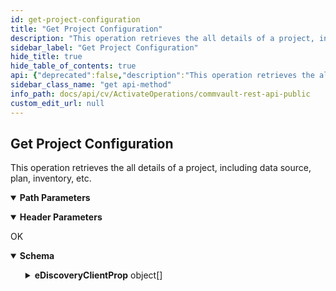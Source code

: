 ```yaml
---
id: get-project-configuration
title: "Get Project Configuration"
description: "This operation retrieves the all details of a project, including data source, plan, inventory, etc."
sidebar_label: "Get Project Configuration"
hide_title: true
hide_table_of_contents: true
api: {"deprecated":false,"description":"This operation retrieves the all details of a project, including data source, plan, inventory, etc. ","operationId":"Get Project Configuration","parameters":[{"description":"","in":"header","name":"Authtoken","required":true,"schema":{"example":"{{TOKEN}}","type":"string"}},{"description":"","in":"path","name":"projectId","required":true,"schema":{"type":"string"}}],"tags":["Apps"],"responses":{"200":{"description":"OK","content":{"application/json":{"schema":{"type":"object","properties":{"eDiscoveryClientProp":{"type":"array","items":{"type":"object","properties":{"eDiscoveryClient":{"type":"object","properties":{"clientId":{"type":"integer"},"clientName":{"type":"string"},"_type_":{"type":"integer"}}},"eDiscoveryClientInfo":{"type":"object","properties":{"eDiscoverySubType":{"type":"integer"},"installDate":{"type":"string"},"contentAnalyzerCloud":{"type":"object","properties":{"_type_":{"type":"integer"},"cloudName":{"type":"string"},"cloudId":{"type":"integer"}}},"securityAssociations":{"type":"object","properties":{"ownerAssociations":{"type":"object","properties":{"categoryPermission":{"type":"object","properties":{"categoriesPermissionList":{"type":"array","items":{"type":"object","properties":{"categoryName":{"type":"string"},"_type_":{"type":"integer"},"categoryId":{"type":"integer"},"permissionId":{"type":"integer"},"permissionName":{"type":"string"}}}}}},"owners":{"type":"array","items":{"type":"object","properties":{"userId":{"type":"integer"},"_type_":{"type":"integer"},"userName":{"type":"string"}}}},"entityOwners":{"type":"array","items":{"type":"object","properties":{"flags":{"type":"integer"},"ownerUser":{"type":"object","properties":{"_type_":{"type":"integer"},"userName":{"type":"string"},"userId":{"type":"integer"}}}}}}}}}},"federatedDataSource":{"type":"object","properties":{"_type_":{"type":"integer"},"seaDataSourceId":{"type":"integer"},"seaDataSourceName":{"type":"string"}}},"userCapabilities":{"type":"array","items":{"type":"object","properties":{"capabilities":{"type":"integer"},"user":{"type":"object","properties":{"userName":{"type":"string"},"userId":{"type":"integer"}}}}}},"indexServer":{"type":"object","properties":{"clientId":{"type":"integer"},"clientName":{"type":"string"},"_type_":{"type":"integer"}}},"appTypeIds":{"type":"array","items":{"type":"integer"}},"clientOwners":{"type":"object","properties":{"owners":{"type":"array","items":{"type":"object","properties":{"userId":{"type":"integer"},"_type_":{"type":"integer"},"userName":{"type":"string"}}}}}},"plan":{"type":"object","properties":{"_type_":{"type":"integer"},"planName":{"type":"string"},"planId":{"type":"integer"}}},"inventoryDataSource":{"type":"object","properties":{"_type_":{"type":"integer"},"seaDataSourceId":{"type":"integer"},"seaDataSourceName":{"type":"string"}}}}}}}}},"x-examples":{"Example 1":{"eDiscoveryClientProp":[{"eDiscoveryClient":{"clientId":66,"clientName":"Rest_Api_Project","_type_":3},"eDiscoveryClientInfo":{"eDiscoverySubType":2,"installDate":"1561642335","contentAnalyzerCloud":{"_type_":169,"cloudName":"dm2perf2_ContentAnalyzer","cloudId":1},"securityAssociations":{"ownerAssociations":{"categoryPermission":{"categoriesPermissionList":[{"categoryName":"User Management","_type_":121,"categoryId":14},{"permissionId":9,"permissionName":"License Management","categoryName":"Commcell","_type_":122,"categoryId":101},{"permissionId":41,"permissionName":"Download Center Management","categoryName":"Commcell","_type_":122,"categoryId":101},{"permissionId":2,"permissionName":"Agent Management","categoryName":"Client","_type_":122,"categoryId":102},{"permissionId":3,"permissionName":"Agent Scheduling","categoryName":"Client","_type_":122,"categoryId":102},{"permissionId":5,"permissionName":"Upload","categoryName":"Client","_type_":122,"categoryId":102},{"permissionId":6,"permissionName":"Download","categoryName":"Client","_type_":122,"categoryId":102},{"permissionId":7,"permissionName":"Install Package/Update","categoryName":"Client","_type_":122,"categoryId":102},{"permissionId":12,"permissionName":"Data Protection/Management Operations","categoryName":"Client","_type_":122,"categoryId":102},{"permissionId":13,"permissionName":"Browse","categoryName":"Client","_type_":122,"categoryId":102},{"permissionId":20,"permissionName":"In Place Recover","categoryName":"Client","_type_":122,"categoryId":102},{"permissionId":22,"permissionName":"Out-of-Place Recover","categoryName":"Client","_type_":122,"categoryId":102},{"permissionId":24,"permissionName":"End User Access","categoryName":"Client","_type_":122,"categoryId":102},{"permissionId":25,"permissionName":"Compliance Search","categoryName":"Client","_type_":122,"categoryId":102},{"permissionId":27,"permissionName":"Tag Management","categoryName":"Client","_type_":122,"categoryId":102},{"permissionId":29,"permissionName":"Legal Hold Management","categoryName":"Client","_type_":122,"categoryId":102},{"permissionId":32,"permissionName":"Annotation Management","categoryName":"Client","_type_":122,"categoryId":102},{"permissionId":36,"permissionName":"Recover and Download","categoryName":"Client","_type_":122,"categoryId":102},{"permissionId":38,"permissionName":"Live Browse","categoryName":"Client","_type_":122,"categoryId":102},{"permissionId":39,"permissionName":"In Place Full Machine Recovery","categoryName":"Client","_type_":122,"categoryId":102},{"permissionId":40,"permissionName":"Sharing","categoryName":"Client","_type_":122,"categoryId":102},{"permissionId":33,"permissionName":"Execute","categoryName":"Content Director","_type_":122,"categoryId":103},{"permissionId":34,"permissionName":"Add/Append","categoryName":"Content Director","_type_":122,"categoryId":103},{"permissionId":35,"permissionName":"Delete","categoryName":"Content Director","_type_":122,"categoryId":103},{"permissionId":8,"permissionName":"Library Management","categoryName":"Storage Management","_type_":122,"categoryId":104},{"permissionId":10,"permissionName":"MediaAgent Management","categoryName":"Storage Management","_type_":122,"categoryId":104},{"permissionId":11,"permissionName":"Library Administration","categoryName":"Storage Management","_type_":122,"categoryId":104},{"permissionId":26,"permissionName":"VaultTracker Operations","categoryName":"Storage Management","_type_":122,"categoryId":104},{"permissionId":1,"permissionName":"Administrative Management","categoryName":"Global","_type_":122,"categoryId":107},{"permissionId":15,"permissionName":"Report Management","categoryName":"Global","_type_":122,"categoryId":107},{"permissionId":16,"permissionName":"Job Management","categoryName":"Global","_type_":122,"categoryId":107},{"permissionId":18,"permissionName":"Alert Management","categoryName":"Global","_type_":122,"categoryId":107},{"permissionId":31,"permissionName":"View","categoryName":"Global","_type_":122,"categoryId":107},{"permissionId":4,"permissionName":"Operations on Storage Policy /  Copy","categoryName":"Storage Policy Management","_type_":122,"categoryId":134}]},"owners":[{"userId":1,"_type_":13,"userName":"testadmin"}],"entityOwners":[{"flags":1,"ownerUser":{"_type_":13,"userName":"testadmin","userId":1}}]}},"federatedDataSource":{"_type_":132,"seaDataSourceId":106,"seaDataSourceName":"Ediscovery_Rest_Api_Project_federated"},"userCapabilities":[{"capabilities":549755818032,"user":{"userName":"testadmin","userId":1}},{"capabilities":549755818032,"user":{"userName":"EDISCUSR_Rest_Api_Project","userId":52}}],"indexServer":{"clientId":4,"clientName":"IS_cloud","_type_":3},"appTypeIds":[33,137],"clientOwners":{"owners":[{"userId":1,"_type_":13,"userName":"testadmin"}]},"plan":{"_type_":158,"planName":"Plan1","planId":2},"inventoryDataSource":{"_type_":132,"seaDataSourceId":1,"seaDataSourceName":"Inventory1"}}}]}}},"examples":{"Project Details - Without Data Source":{"value":{"eDiscoveryClientProp":[{"eDiscoveryClient":{"clientId":66,"clientName":"Rest_Api_Project","_type_":3},"eDiscoveryClientInfo":{"eDiscoverySubType":2,"installDate":"1561642335","contentAnalyzerCloud":{"_type_":169,"cloudName":"dm2perf2_ContentAnalyzer","cloudId":1},"securityAssociations":{"ownerAssociations":{"categoryPermission":{"categoriesPermissionList":[{"categoryName":"User Management","_type_":121,"categoryId":14},{"permissionId":9,"permissionName":"License Management","categoryName":"Commcell","_type_":122,"categoryId":101},{"permissionId":41,"permissionName":"Download Center Management","categoryName":"Commcell","_type_":122,"categoryId":101},{"permissionId":2,"permissionName":"Agent Management","categoryName":"Client","_type_":122,"categoryId":102},{"permissionId":3,"permissionName":"Agent Scheduling","categoryName":"Client","_type_":122,"categoryId":102},{"permissionId":5,"permissionName":"Upload","categoryName":"Client","_type_":122,"categoryId":102},{"permissionId":6,"permissionName":"Download","categoryName":"Client","_type_":122,"categoryId":102},{"permissionId":7,"permissionName":"Install Package/Update","categoryName":"Client","_type_":122,"categoryId":102},{"permissionId":12,"permissionName":"Data Protection/Management Operations","categoryName":"Client","_type_":122,"categoryId":102},{"permissionId":13,"permissionName":"Browse","categoryName":"Client","_type_":122,"categoryId":102},{"permissionId":20,"permissionName":"In Place Recover","categoryName":"Client","_type_":122,"categoryId":102},{"permissionId":22,"permissionName":"Out-of-Place Recover","categoryName":"Client","_type_":122,"categoryId":102},{"permissionId":24,"permissionName":"End User Access","categoryName":"Client","_type_":122,"categoryId":102},{"permissionId":25,"permissionName":"Compliance Search","categoryName":"Client","_type_":122,"categoryId":102},{"permissionId":27,"permissionName":"Tag Management","categoryName":"Client","_type_":122,"categoryId":102},{"permissionId":29,"permissionName":"Legal Hold Management","categoryName":"Client","_type_":122,"categoryId":102},{"permissionId":32,"permissionName":"Annotation Management","categoryName":"Client","_type_":122,"categoryId":102},{"permissionId":36,"permissionName":"Recover and Download","categoryName":"Client","_type_":122,"categoryId":102},{"permissionId":38,"permissionName":"Live Browse","categoryName":"Client","_type_":122,"categoryId":102},{"permissionId":39,"permissionName":"In Place Full Machine Recovery","categoryName":"Client","_type_":122,"categoryId":102},{"permissionId":40,"permissionName":"Sharing","categoryName":"Client","_type_":122,"categoryId":102},{"permissionId":33,"permissionName":"Execute","categoryName":"Content Director","_type_":122,"categoryId":103},{"permissionId":34,"permissionName":"Add/Append","categoryName":"Content Director","_type_":122,"categoryId":103},{"permissionId":35,"permissionName":"Delete","categoryName":"Content Director","_type_":122,"categoryId":103},{"permissionId":8,"permissionName":"Library Management","categoryName":"Storage Management","_type_":122,"categoryId":104},{"permissionId":10,"permissionName":"MediaAgent Management","categoryName":"Storage Management","_type_":122,"categoryId":104},{"permissionId":11,"permissionName":"Library Administration","categoryName":"Storage Management","_type_":122,"categoryId":104},{"permissionId":26,"permissionName":"VaultTracker Operations","categoryName":"Storage Management","_type_":122,"categoryId":104},{"permissionId":1,"permissionName":"Administrative Management","categoryName":"Global","_type_":122,"categoryId":107},{"permissionId":15,"permissionName":"Report Management","categoryName":"Global","_type_":122,"categoryId":107},{"permissionId":16,"permissionName":"Job Management","categoryName":"Global","_type_":122,"categoryId":107},{"permissionId":18,"permissionName":"Alert Management","categoryName":"Global","_type_":122,"categoryId":107},{"permissionId":31,"permissionName":"View","categoryName":"Global","_type_":122,"categoryId":107},{"permissionId":4,"permissionName":"Operations on Storage Policy /  Copy","categoryName":"Storage Policy Management","_type_":122,"categoryId":134}]},"owners":[{"userId":1,"_type_":13,"userName":"testadmin"}],"entityOwners":[{"flags":1,"ownerUser":{"_type_":13,"userName":"testadmin","userId":1}}]}},"federatedDataSource":{"_type_":132,"seaDataSourceId":106,"seaDataSourceName":"Ediscovery_Rest_Api_Project_federated"},"userCapabilities":[{"capabilities":549755818032,"user":{"userName":"testadmin","userId":1}},{"capabilities":549755818032,"user":{"userName":"EDISCUSR_Rest_Api_Project","userId":52}}],"indexServer":{"clientId":4,"clientName":"IS_cloud","_type_":3},"appTypeIds":[33,137],"clientOwners":{"owners":[{"userId":1,"_type_":13,"userName":"testadmin"}]},"plan":{"_type_":158,"planName":"Plan1","planId":2},"inventoryDataSource":{"_type_":132,"seaDataSourceId":1,"seaDataSourceName":"Inventory1"}}}]}},"Project Details - With Data Source":{"value":{"eDiscoveryClientProp":[{"eDiscoveryClient":{"clientId":5,"clientName":"Engineering Shares","_type_":3},"eDiscoveryClientInfo":{"eDiscoverySubType":2,"installDate":"1558461980","contentAnalyzerCloud":{"_type_":169,"cloudName":"dm2perf2_ContentAnalyzer","cloudId":1},"securityAssociations":{"associations":[{"userOrGroup":[{"userId":5,"_type_":13,"userName":"GDPR_user"}],"properties":{"isCreatorAssociation":false,"categoryPermission":{"categoriesPermissionList":[{"permissionId":2,"permissionName":"Agent Management","_type_":122,"categoryId":102},{"permissionId":31,"permissionName":"View","_type_":122,"categoryId":107},{"permissionId":252,"permissionName":"Use Proxy","_type_":122,"categoryId":107}]}}}],"ownerAssociations":{"categoryPermission":{"categoriesPermissionList":[{"categoryName":"User Management","_type_":121,"categoryId":14},{"permissionId":9,"permissionName":"License Management","categoryName":"Commcell","_type_":122,"categoryId":101},{"permissionId":41,"permissionName":"Download Center Management","categoryName":"Commcell","_type_":122,"categoryId":101},{"permissionId":2,"permissionName":"Agent Management","categoryName":"Client","_type_":122,"categoryId":102},{"permissionId":3,"permissionName":"Agent Scheduling","categoryName":"Client","_type_":122,"categoryId":102},{"permissionId":5,"permissionName":"Upload","categoryName":"Client","_type_":122,"categoryId":102},{"permissionId":6,"permissionName":"Download","categoryName":"Client","_type_":122,"categoryId":102},{"permissionId":7,"permissionName":"Install Package/Update","categoryName":"Client","_type_":122,"categoryId":102},{"permissionId":12,"permissionName":"Data Protection/Management Operations","categoryName":"Client","_type_":122,"categoryId":102},{"permissionId":13,"permissionName":"Browse","categoryName":"Client","_type_":122,"categoryId":102},{"permissionId":20,"permissionName":"In Place Recover","categoryName":"Client","_type_":122,"categoryId":102},{"permissionId":22,"permissionName":"Out-of-Place Recover","categoryName":"Client","_type_":122,"categoryId":102},{"permissionId":24,"permissionName":"End User Access","categoryName":"Client","_type_":122,"categoryId":102},{"permissionId":25,"permissionName":"Compliance Search","categoryName":"Client","_type_":122,"categoryId":102},{"permissionId":27,"permissionName":"Tag Management","categoryName":"Client","_type_":122,"categoryId":102},{"permissionId":29,"permissionName":"Legal Hold Management","categoryName":"Client","_type_":122,"categoryId":102},{"permissionId":32,"permissionName":"Annotation Management","categoryName":"Client","_type_":122,"categoryId":102},{"permissionId":36,"permissionName":"Recover and Download","categoryName":"Client","_type_":122,"categoryId":102},{"permissionId":38,"permissionName":"Live Browse","categoryName":"Client","_type_":122,"categoryId":102},{"permissionId":39,"permissionName":"In Place Full Machine Recovery","categoryName":"Client","_type_":122,"categoryId":102},{"permissionId":40,"permissionName":"Sharing","categoryName":"Client","_type_":122,"categoryId":102},{"permissionId":33,"permissionName":"Execute","categoryName":"Content Director","_type_":122,"categoryId":103},{"permissionId":34,"permissionName":"Add/Append","categoryName":"Content Director","_type_":122,"categoryId":103},{"permissionId":35,"permissionName":"Delete","categoryName":"Content Director","_type_":122,"categoryId":103},{"permissionId":8,"permissionName":"Library Management","categoryName":"Storage Management","_type_":122,"categoryId":104},{"permissionId":10,"permissionName":"MediaAgent Management","categoryName":"Storage Management","_type_":122,"categoryId":104},{"permissionId":11,"permissionName":"Library Administration","categoryName":"Storage Management","_type_":122,"categoryId":104},{"permissionId":26,"permissionName":"VaultTracker Operations","categoryName":"Storage Management","_type_":122,"categoryId":104},{"permissionId":1,"permissionName":"Administrative Management","categoryName":"Global","_type_":122,"categoryId":107},{"permissionId":15,"permissionName":"Report Management","categoryName":"Global","_type_":122,"categoryId":107},{"permissionId":16,"permissionName":"Job Management","categoryName":"Global","_type_":122,"categoryId":107},{"permissionId":18,"permissionName":"Alert Management","categoryName":"Global","_type_":122,"categoryId":107},{"permissionId":31,"permissionName":"View","categoryName":"Global","_type_":122,"categoryId":107},{"permissionId":4,"permissionName":"Operations on Storage Policy /  Copy","categoryName":"Storage Policy Management","_type_":122,"categoryId":134}]},"owners":[{"userId":1,"_type_":13,"userName":"testadmin"}],"entityOwners":[{"flags":1,"ownerUser":{"_type_":13,"userName":"testadmin","userId":1}}]}},"federatedDataSource":{"_type_":132,"seaDataSourceId":6,"seaDataSourceName":"Ediscovery_Engineering_Shares_federated"},"userCapabilities":[{"capabilities":549755818032,"user":{"userName":"testadmin","userId":1}},{"capabilities":549755818032,"user":{"userName":"EDISCUSR_Engineering_Shares","userId":4}}],"indexServer":{"clientId":4,"clientName":"IS_cloud","_type_":3},"appTypeIds":[33,137],"clientOwners":{"owners":[{"userId":1,"_type_":13,"userName":"testadmin"}]},"plan":{"_type_":158,"planName":"Plan1","planId":2},"dataSources":[{"_type_":132,"seaDataSourceId":11,"seaDataSourceName":"PSINHA-PC_P5_1558705465"},{"_type_":132,"seaDataSourceId":29,"seaDataSourceName":"2N121C_P5_1560266484"}],"inventoryDataSource":{"_type_":132,"seaDataSourceId":1,"seaDataSourceName":"Inventory1"}}}]}}}}}}},"method":"get","path":"/EDiscoveryClients/{projectId}","servers":[{"url":"http://{hostname}/webconsole/api","variables":{"hostname":{"default":"localhost","description":"Webconsole"}}}],"info":{"title":"Commvault Rest API - Public","contact":{},"version":"1.0","description":"## Welcome\n\nWelcome to Commvault's Rest APIs. You can explore our APIs in [Postman](https://getpostman.com) using the predefined requests we created\n\nThe current version of this documentation is **Commvault Platform Release 2022E**.\n\nYou can access LTS documentation here:\n\n[Feature Release 11.20](https://documenter.getpostman.com/view/2046098/UVR7KoPJ)\n\n[Feature Release 11.24](https://documenter.getpostman.com/view/2046098/UVR7KoPL)\n\nFor more V2 and Latest APIs, please visit your API Explorer page.  \n[*More Details*](http://documentation.commvault.com/commvault/v11/article?p=107350_1.htm)\n\n"},"postman":{"name":"Get Project Configuration","description":{"content":"This operation retrieves the all details of a project, including data source, plan, inventory, etc. ","type":"text/plain"},"url":{"path":["EDiscoveryClients",":projectId"],"host":["{{baseUrl}}"],"query":[],"variable":[{"disabled":false,"description":{"content":"(Required) ","type":"text/plain"},"type":"any","value":"","key":"projectId"}]},"header":[{"disabled":false,"description":{"content":"(Required) ","type":"text/plain"},"key":"Authtoken","value":""},{"key":"Accept","value":"application/json"}],"method":"GET"}}
sidebar_class_name: "get api-method"
info_path: docs/api/cv/ActivateOperations/commvault-rest-api-public
custom_edit_url: null
---
```



## Get Project Configuration



This operation retrieves the all details of a project, including data source, plan, inventory, etc. 

<details style={{"marginBottom":"1rem"}} data-collapsed={false} open={true}><summary style={{}}><strong>Path Parameters</strong></summary><div><ul><ParamsItem className={"paramsItem"} param={{"description":"","in":"path","name":"projectId","required":true,"schema":{"type":"string"}}}></ParamsItem></ul></div></details><details style={{"marginBottom":"1rem"}} data-collapsed={false} open={true}><summary style={{}}><strong>Header Parameters</strong></summary><div><ul><ParamsItem className={"paramsItem"} param={{"description":"","in":"header","name":"Authtoken","required":true,"schema":{"example":"{{TOKEN}}","type":"string"}}}></ParamsItem></ul></div></details><div><ApiTabs><TabItem label={"200"} value={"200"}><div>

OK

</div><div><MimeTabs schemaType={"response"}><TabItem label={"application/json"} value={"application/json"}><SchemaTabs><TabItem label={"Schema"} value={"Schema"}><details style={{}} data-collapsed={false} open={true}><summary style={{"textAlign":"left"}}><strong>Schema</strong></summary><div style={{"textAlign":"left","marginLeft":"1rem"}}></div><ul style={{"marginLeft":"1rem"}}><SchemaItem collapsible={true} className={"schemaItem"}><details style={{}}><summary style={{}}><strong>eDiscoveryClientProp</strong><span style={{"opacity":"0.6"}}> object[]</span></summary><div style={{"marginLeft":"1rem"}}><SchemaItem collapsible={true} className={"schemaItem"}><details style={{}}><summary style={{}}><strong>eDiscoveryClient</strong><span style={{"opacity":"0.6"}}> object</span></summary><div style={{"marginLeft":"1rem"}}><SchemaItem collapsible={false} name={"clientId"} required={false} deprecated={undefined} schemaDescription={undefined} schemaName={"integer"} qualifierMessage={undefined} defaultValue={undefined}></SchemaItem><SchemaItem collapsible={false} name={"clientName"} required={false} deprecated={undefined} schemaDescription={undefined} schemaName={"string"} qualifierMessage={undefined} defaultValue={undefined}></SchemaItem><SchemaItem collapsible={false} name={"_type_"} required={false} deprecated={undefined} schemaDescription={undefined} schemaName={"integer"} qualifierMessage={undefined} defaultValue={undefined}></SchemaItem></div></details></SchemaItem><SchemaItem collapsible={true} className={"schemaItem"}><details style={{}}><summary style={{}}><strong>eDiscoveryClientInfo</strong><span style={{"opacity":"0.6"}}> object</span></summary><div style={{"marginLeft":"1rem"}}><SchemaItem collapsible={false} name={"eDiscoverySubType"} required={false} deprecated={undefined} schemaDescription={undefined} schemaName={"integer"} qualifierMessage={undefined} defaultValue={undefined}></SchemaItem><SchemaItem collapsible={false} name={"installDate"} required={false} deprecated={undefined} schemaDescription={undefined} schemaName={"string"} qualifierMessage={undefined} defaultValue={undefined}></SchemaItem><SchemaItem collapsible={true} className={"schemaItem"}><details style={{}}><summary style={{}}><strong>contentAnalyzerCloud</strong><span style={{"opacity":"0.6"}}> object</span></summary><div style={{"marginLeft":"1rem"}}><SchemaItem collapsible={false} name={"_type_"} required={false} deprecated={undefined} schemaDescription={undefined} schemaName={"integer"} qualifierMessage={undefined} defaultValue={undefined}></SchemaItem><SchemaItem collapsible={false} name={"cloudName"} required={false} deprecated={undefined} schemaDescription={undefined} schemaName={"string"} qualifierMessage={undefined} defaultValue={undefined}></SchemaItem><SchemaItem collapsible={false} name={"cloudId"} required={false} deprecated={undefined} schemaDescription={undefined} schemaName={"integer"} qualifierMessage={undefined} defaultValue={undefined}></SchemaItem></div></details></SchemaItem><SchemaItem collapsible={true} className={"schemaItem"}><details style={{}}><summary style={{}}><strong>securityAssociations</strong><span style={{"opacity":"0.6"}}> object</span></summary><div style={{"marginLeft":"1rem"}}><SchemaItem collapsible={true} className={"schemaItem"}><details style={{}}><summary style={{}}><strong>ownerAssociations</strong><span style={{"opacity":"0.6"}}> object</span></summary><div style={{"marginLeft":"1rem"}}><SchemaItem collapsible={true} className={"schemaItem"}><details style={{}}><summary style={{}}><strong>categoryPermission</strong><span style={{"opacity":"0.6"}}> object</span></summary><div style={{"marginLeft":"1rem"}}><SchemaItem collapsible={true} className={"schemaItem"}><details style={{}}><summary style={{}}><strong>categoriesPermissionList</strong><span style={{"opacity":"0.6"}}> object[]</span></summary><div style={{"marginLeft":"1rem"}}><SchemaItem collapsible={false} name={"categoryName"} required={false} deprecated={undefined} schemaDescription={undefined} schemaName={"string"} qualifierMessage={undefined} defaultValue={undefined}></SchemaItem><SchemaItem collapsible={false} name={"_type_"} required={false} deprecated={undefined} schemaDescription={undefined} schemaName={"integer"} qualifierMessage={undefined} defaultValue={undefined}></SchemaItem><SchemaItem collapsible={false} name={"categoryId"} required={false} deprecated={undefined} schemaDescription={undefined} schemaName={"integer"} qualifierMessage={undefined} defaultValue={undefined}></SchemaItem><SchemaItem collapsible={false} name={"permissionId"} required={false} deprecated={undefined} schemaDescription={undefined} schemaName={"integer"} qualifierMessage={undefined} defaultValue={undefined}></SchemaItem><SchemaItem collapsible={false} name={"permissionName"} required={false} deprecated={undefined} schemaDescription={undefined} schemaName={"string"} qualifierMessage={undefined} defaultValue={undefined}></SchemaItem></div></details></SchemaItem></div></details></SchemaItem><SchemaItem collapsible={true} className={"schemaItem"}><details style={{}}><summary style={{}}><strong>owners</strong><span style={{"opacity":"0.6"}}> object[]</span></summary><div style={{"marginLeft":"1rem"}}><SchemaItem collapsible={false} name={"userId"} required={false} deprecated={undefined} schemaDescription={undefined} schemaName={"integer"} qualifierMessage={undefined} defaultValue={undefined}></SchemaItem><SchemaItem collapsible={false} name={"_type_"} required={false} deprecated={undefined} schemaDescription={undefined} schemaName={"integer"} qualifierMessage={undefined} defaultValue={undefined}></SchemaItem><SchemaItem collapsible={false} name={"userName"} required={false} deprecated={undefined} schemaDescription={undefined} schemaName={"string"} qualifierMessage={undefined} defaultValue={undefined}></SchemaItem></div></details></SchemaItem><SchemaItem collapsible={true} className={"schemaItem"}><details style={{}}><summary style={{}}><strong>entityOwners</strong><span style={{"opacity":"0.6"}}> object[]</span></summary><div style={{"marginLeft":"1rem"}}><SchemaItem collapsible={false} name={"flags"} required={false} deprecated={undefined} schemaDescription={undefined} schemaName={"integer"} qualifierMessage={undefined} defaultValue={undefined}></SchemaItem><SchemaItem collapsible={true} className={"schemaItem"}><details style={{}}><summary style={{}}><strong>ownerUser</strong><span style={{"opacity":"0.6"}}> object</span></summary><div style={{"marginLeft":"1rem"}}><SchemaItem collapsible={false} name={"_type_"} required={false} deprecated={undefined} schemaDescription={undefined} schemaName={"integer"} qualifierMessage={undefined} defaultValue={undefined}></SchemaItem><SchemaItem collapsible={false} name={"userName"} required={false} deprecated={undefined} schemaDescription={undefined} schemaName={"string"} qualifierMessage={undefined} defaultValue={undefined}></SchemaItem><SchemaItem collapsible={false} name={"userId"} required={false} deprecated={undefined} schemaDescription={undefined} schemaName={"integer"} qualifierMessage={undefined} defaultValue={undefined}></SchemaItem></div></details></SchemaItem></div></details></SchemaItem></div></details></SchemaItem></div></details></SchemaItem><SchemaItem collapsible={true} className={"schemaItem"}><details style={{}}><summary style={{}}><strong>federatedDataSource</strong><span style={{"opacity":"0.6"}}> object</span></summary><div style={{"marginLeft":"1rem"}}><SchemaItem collapsible={false} name={"_type_"} required={false} deprecated={undefined} schemaDescription={undefined} schemaName={"integer"} qualifierMessage={undefined} defaultValue={undefined}></SchemaItem><SchemaItem collapsible={false} name={"seaDataSourceId"} required={false} deprecated={undefined} schemaDescription={undefined} schemaName={"integer"} qualifierMessage={undefined} defaultValue={undefined}></SchemaItem><SchemaItem collapsible={false} name={"seaDataSourceName"} required={false} deprecated={undefined} schemaDescription={undefined} schemaName={"string"} qualifierMessage={undefined} defaultValue={undefined}></SchemaItem></div></details></SchemaItem><SchemaItem collapsible={true} className={"schemaItem"}><details style={{}}><summary style={{}}><strong>userCapabilities</strong><span style={{"opacity":"0.6"}}> object[]</span></summary><div style={{"marginLeft":"1rem"}}><SchemaItem collapsible={false} name={"capabilities"} required={false} deprecated={undefined} schemaDescription={undefined} schemaName={"integer"} qualifierMessage={undefined} defaultValue={undefined}></SchemaItem><SchemaItem collapsible={true} className={"schemaItem"}><details style={{}}><summary style={{}}><strong>user</strong><span style={{"opacity":"0.6"}}> object</span></summary><div style={{"marginLeft":"1rem"}}><SchemaItem collapsible={false} name={"userName"} required={false} deprecated={undefined} schemaDescription={undefined} schemaName={"string"} qualifierMessage={undefined} defaultValue={undefined}></SchemaItem><SchemaItem collapsible={false} name={"userId"} required={false} deprecated={undefined} schemaDescription={undefined} schemaName={"integer"} qualifierMessage={undefined} defaultValue={undefined}></SchemaItem></div></details></SchemaItem></div></details></SchemaItem><SchemaItem collapsible={true} className={"schemaItem"}><details style={{}}><summary style={{}}><strong>indexServer</strong><span style={{"opacity":"0.6"}}> object</span></summary><div style={{"marginLeft":"1rem"}}><SchemaItem collapsible={false} name={"clientId"} required={false} deprecated={undefined} schemaDescription={undefined} schemaName={"integer"} qualifierMessage={undefined} defaultValue={undefined}></SchemaItem><SchemaItem collapsible={false} name={"clientName"} required={false} deprecated={undefined} schemaDescription={undefined} schemaName={"string"} qualifierMessage={undefined} defaultValue={undefined}></SchemaItem><SchemaItem collapsible={false} name={"_type_"} required={false} deprecated={undefined} schemaDescription={undefined} schemaName={"integer"} qualifierMessage={undefined} defaultValue={undefined}></SchemaItem></div></details></SchemaItem><SchemaItem collapsible={false} name={"appTypeIds"} required={false} deprecated={undefined} schemaDescription={undefined} schemaName={"integer[]"} qualifierMessage={undefined} defaultValue={undefined}></SchemaItem><SchemaItem collapsible={true} className={"schemaItem"}><details style={{}}><summary style={{}}><strong>clientOwners</strong><span style={{"opacity":"0.6"}}> object</span></summary><div style={{"marginLeft":"1rem"}}><SchemaItem collapsible={true} className={"schemaItem"}><details style={{}}><summary style={{}}><strong>owners</strong><span style={{"opacity":"0.6"}}> object[]</span></summary><div style={{"marginLeft":"1rem"}}><SchemaItem collapsible={false} name={"userId"} required={false} deprecated={undefined} schemaDescription={undefined} schemaName={"integer"} qualifierMessage={undefined} defaultValue={undefined}></SchemaItem><SchemaItem collapsible={false} name={"_type_"} required={false} deprecated={undefined} schemaDescription={undefined} schemaName={"integer"} qualifierMessage={undefined} defaultValue={undefined}></SchemaItem><SchemaItem collapsible={false} name={"userName"} required={false} deprecated={undefined} schemaDescription={undefined} schemaName={"string"} qualifierMessage={undefined} defaultValue={undefined}></SchemaItem></div></details></SchemaItem></div></details></SchemaItem><SchemaItem collapsible={true} className={"schemaItem"}><details style={{}}><summary style={{}}><strong>plan</strong><span style={{"opacity":"0.6"}}> object</span></summary><div style={{"marginLeft":"1rem"}}><SchemaItem collapsible={false} name={"_type_"} required={false} deprecated={undefined} schemaDescription={undefined} schemaName={"integer"} qualifierMessage={undefined} defaultValue={undefined}></SchemaItem><SchemaItem collapsible={false} name={"planName"} required={false} deprecated={undefined} schemaDescription={undefined} schemaName={"string"} qualifierMessage={undefined} defaultValue={undefined}></SchemaItem><SchemaItem collapsible={false} name={"planId"} required={false} deprecated={undefined} schemaDescription={undefined} schemaName={"integer"} qualifierMessage={undefined} defaultValue={undefined}></SchemaItem></div></details></SchemaItem><SchemaItem collapsible={true} className={"schemaItem"}><details style={{}}><summary style={{}}><strong>inventoryDataSource</strong><span style={{"opacity":"0.6"}}> object</span></summary><div style={{"marginLeft":"1rem"}}><SchemaItem collapsible={false} name={"_type_"} required={false} deprecated={undefined} schemaDescription={undefined} schemaName={"integer"} qualifierMessage={undefined} defaultValue={undefined}></SchemaItem><SchemaItem collapsible={false} name={"seaDataSourceId"} required={false} deprecated={undefined} schemaDescription={undefined} schemaName={"integer"} qualifierMessage={undefined} defaultValue={undefined}></SchemaItem><SchemaItem collapsible={false} name={"seaDataSourceName"} required={false} deprecated={undefined} schemaDescription={undefined} schemaName={"string"} qualifierMessage={undefined} defaultValue={undefined}></SchemaItem></div></details></SchemaItem></div></details></SchemaItem></div></details></SchemaItem></ul></details></TabItem><TabItem label={"Example (from schema)"} value={"Example (from schema)"}><ResponseSamples responseExample={"{\n  \"eDiscoveryClientProp\": [\n    {\n      \"eDiscoveryClient\": {\n        \"clientId\": 0,\n        \"clientName\": \"string\",\n        \"_type_\": 0\n      },\n      \"eDiscoveryClientInfo\": {\n        \"eDiscoverySubType\": 0,\n        \"installDate\": \"string\",\n        \"contentAnalyzerCloud\": {\n          \"_type_\": 0,\n          \"cloudName\": \"string\",\n          \"cloudId\": 0\n        },\n        \"securityAssociations\": {\n          \"ownerAssociations\": {\n            \"categoryPermission\": {\n              \"categoriesPermissionList\": [\n                {\n                  \"categoryName\": \"string\",\n                  \"_type_\": 0,\n                  \"categoryId\": 0,\n                  \"permissionId\": 0,\n                  \"permissionName\": \"string\"\n                }\n              ]\n            },\n            \"owners\": [\n              {\n                \"userId\": 0,\n                \"_type_\": 0,\n                \"userName\": \"string\"\n              }\n            ],\n            \"entityOwners\": [\n              {\n                \"flags\": 0,\n                \"ownerUser\": {\n                  \"_type_\": 0,\n                  \"userName\": \"string\",\n                  \"userId\": 0\n                }\n              }\n            ]\n          }\n        },\n        \"federatedDataSource\": {\n          \"_type_\": 0,\n          \"seaDataSourceId\": 0,\n          \"seaDataSourceName\": \"string\"\n        },\n        \"userCapabilities\": [\n          {\n            \"capabilities\": 0,\n            \"user\": {\n              \"userName\": \"string\",\n              \"userId\": 0\n            }\n          }\n        ],\n        \"indexServer\": {\n          \"clientId\": 0,\n          \"clientName\": \"string\",\n          \"_type_\": 0\n        },\n        \"appTypeIds\": [\n          0\n        ],\n        \"clientOwners\": {\n          \"owners\": [\n            {\n              \"userId\": 0,\n              \"_type_\": 0,\n              \"userName\": \"string\"\n            }\n          ]\n        },\n        \"plan\": {\n          \"_type_\": 0,\n          \"planName\": \"string\",\n          \"planId\": 0\n        },\n        \"inventoryDataSource\": {\n          \"_type_\": 0,\n          \"seaDataSourceId\": 0,\n          \"seaDataSourceName\": \"string\"\n        }\n      }\n    }\n  ]\n}"} language={"json"}></ResponseSamples></TabItem><TabItem label={" Project  Details -  Without  Data  Source"} value={" Project  Details -  Without  Data  Source"}><ResponseSamples responseExample={"{\n  \"eDiscoveryClientProp\": [\n    {\n      \"eDiscoveryClient\": {\n        \"clientId\": 66,\n        \"clientName\": \"Rest_Api_Project\",\n        \"_type_\": 3\n      },\n      \"eDiscoveryClientInfo\": {\n        \"eDiscoverySubType\": 2,\n        \"installDate\": \"1561642335\",\n        \"contentAnalyzerCloud\": {\n          \"_type_\": 169,\n          \"cloudName\": \"dm2perf2_ContentAnalyzer\",\n          \"cloudId\": 1\n        },\n        \"securityAssociations\": {\n          \"ownerAssociations\": {\n            \"categoryPermission\": {\n              \"categoriesPermissionList\": [\n                {\n                  \"categoryName\": \"User Management\",\n                  \"_type_\": 121,\n                  \"categoryId\": 14\n                },\n                {\n                  \"permissionId\": 9,\n                  \"permissionName\": \"License Management\",\n                  \"categoryName\": \"Commcell\",\n                  \"_type_\": 122,\n                  \"categoryId\": 101\n                },\n                {\n                  \"permissionId\": 41,\n                  \"permissionName\": \"Download Center Management\",\n                  \"categoryName\": \"Commcell\",\n                  \"_type_\": 122,\n                  \"categoryId\": 101\n                },\n                {\n                  \"permissionId\": 2,\n                  \"permissionName\": \"Agent Management\",\n                  \"categoryName\": \"Client\",\n                  \"_type_\": 122,\n                  \"categoryId\": 102\n                },\n                {\n                  \"permissionId\": 3,\n                  \"permissionName\": \"Agent Scheduling\",\n                  \"categoryName\": \"Client\",\n                  \"_type_\": 122,\n                  \"categoryId\": 102\n                },\n                {\n                  \"permissionId\": 5,\n                  \"permissionName\": \"Upload\",\n                  \"categoryName\": \"Client\",\n                  \"_type_\": 122,\n                  \"categoryId\": 102\n                },\n                {\n                  \"permissionId\": 6,\n                  \"permissionName\": \"Download\",\n                  \"categoryName\": \"Client\",\n                  \"_type_\": 122,\n                  \"categoryId\": 102\n                },\n                {\n                  \"permissionId\": 7,\n                  \"permissionName\": \"Install Package/Update\",\n                  \"categoryName\": \"Client\",\n                  \"_type_\": 122,\n                  \"categoryId\": 102\n                },\n                {\n                  \"permissionId\": 12,\n                  \"permissionName\": \"Data Protection/Management Operations\",\n                  \"categoryName\": \"Client\",\n                  \"_type_\": 122,\n                  \"categoryId\": 102\n                },\n                {\n                  \"permissionId\": 13,\n                  \"permissionName\": \"Browse\",\n                  \"categoryName\": \"Client\",\n                  \"_type_\": 122,\n                  \"categoryId\": 102\n                },\n                {\n                  \"permissionId\": 20,\n                  \"permissionName\": \"In Place Recover\",\n                  \"categoryName\": \"Client\",\n                  \"_type_\": 122,\n                  \"categoryId\": 102\n                },\n                {\n                  \"permissionId\": 22,\n                  \"permissionName\": \"Out-of-Place Recover\",\n                  \"categoryName\": \"Client\",\n                  \"_type_\": 122,\n                  \"categoryId\": 102\n                },\n                {\n                  \"permissionId\": 24,\n                  \"permissionName\": \"End User Access\",\n                  \"categoryName\": \"Client\",\n                  \"_type_\": 122,\n                  \"categoryId\": 102\n                },\n                {\n                  \"permissionId\": 25,\n                  \"permissionName\": \"Compliance Search\",\n                  \"categoryName\": \"Client\",\n                  \"_type_\": 122,\n                  \"categoryId\": 102\n                },\n                {\n                  \"permissionId\": 27,\n                  \"permissionName\": \"Tag Management\",\n                  \"categoryName\": \"Client\",\n                  \"_type_\": 122,\n                  \"categoryId\": 102\n                },\n                {\n                  \"permissionId\": 29,\n                  \"permissionName\": \"Legal Hold Management\",\n                  \"categoryName\": \"Client\",\n                  \"_type_\": 122,\n                  \"categoryId\": 102\n                },\n                {\n                  \"permissionId\": 32,\n                  \"permissionName\": \"Annotation Management\",\n                  \"categoryName\": \"Client\",\n                  \"_type_\": 122,\n                  \"categoryId\": 102\n                },\n                {\n                  \"permissionId\": 36,\n                  \"permissionName\": \"Recover and Download\",\n                  \"categoryName\": \"Client\",\n                  \"_type_\": 122,\n                  \"categoryId\": 102\n                },\n                {\n                  \"permissionId\": 38,\n                  \"permissionName\": \"Live Browse\",\n                  \"categoryName\": \"Client\",\n                  \"_type_\": 122,\n                  \"categoryId\": 102\n                },\n                {\n                  \"permissionId\": 39,\n                  \"permissionName\": \"In Place Full Machine Recovery\",\n                  \"categoryName\": \"Client\",\n                  \"_type_\": 122,\n                  \"categoryId\": 102\n                },\n                {\n                  \"permissionId\": 40,\n                  \"permissionName\": \"Sharing\",\n                  \"categoryName\": \"Client\",\n                  \"_type_\": 122,\n                  \"categoryId\": 102\n                },\n                {\n                  \"permissionId\": 33,\n                  \"permissionName\": \"Execute\",\n                  \"categoryName\": \"Content Director\",\n                  \"_type_\": 122,\n                  \"categoryId\": 103\n                },\n                {\n                  \"permissionId\": 34,\n                  \"permissionName\": \"Add/Append\",\n                  \"categoryName\": \"Content Director\",\n                  \"_type_\": 122,\n                  \"categoryId\": 103\n                },\n                {\n                  \"permissionId\": 35,\n                  \"permissionName\": \"Delete\",\n                  \"categoryName\": \"Content Director\",\n                  \"_type_\": 122,\n                  \"categoryId\": 103\n                },\n                {\n                  \"permissionId\": 8,\n                  \"permissionName\": \"Library Management\",\n                  \"categoryName\": \"Storage Management\",\n                  \"_type_\": 122,\n                  \"categoryId\": 104\n                },\n                {\n                  \"permissionId\": 10,\n                  \"permissionName\": \"MediaAgent Management\",\n                  \"categoryName\": \"Storage Management\",\n                  \"_type_\": 122,\n                  \"categoryId\": 104\n                },\n                {\n                  \"permissionId\": 11,\n                  \"permissionName\": \"Library Administration\",\n                  \"categoryName\": \"Storage Management\",\n                  \"_type_\": 122,\n                  \"categoryId\": 104\n                },\n                {\n                  \"permissionId\": 26,\n                  \"permissionName\": \"VaultTracker Operations\",\n                  \"categoryName\": \"Storage Management\",\n                  \"_type_\": 122,\n                  \"categoryId\": 104\n                },\n                {\n                  \"permissionId\": 1,\n                  \"permissionName\": \"Administrative Management\",\n                  \"categoryName\": \"Global\",\n                  \"_type_\": 122,\n                  \"categoryId\": 107\n                },\n                {\n                  \"permissionId\": 15,\n                  \"permissionName\": \"Report Management\",\n                  \"categoryName\": \"Global\",\n                  \"_type_\": 122,\n                  \"categoryId\": 107\n                },\n                {\n                  \"permissionId\": 16,\n                  \"permissionName\": \"Job Management\",\n                  \"categoryName\": \"Global\",\n                  \"_type_\": 122,\n                  \"categoryId\": 107\n                },\n                {\n                  \"permissionId\": 18,\n                  \"permissionName\": \"Alert Management\",\n                  \"categoryName\": \"Global\",\n                  \"_type_\": 122,\n                  \"categoryId\": 107\n                },\n                {\n                  \"permissionId\": 31,\n                  \"permissionName\": \"View\",\n                  \"categoryName\": \"Global\",\n                  \"_type_\": 122,\n                  \"categoryId\": 107\n                },\n                {\n                  \"permissionId\": 4,\n                  \"permissionName\": \"Operations on Storage Policy /  Copy\",\n                  \"categoryName\": \"Storage Policy Management\",\n                  \"_type_\": 122,\n                  \"categoryId\": 134\n                }\n              ]\n            },\n            \"owners\": [\n              {\n                \"userId\": 1,\n                \"_type_\": 13,\n                \"userName\": \"testadmin\"\n              }\n            ],\n            \"entityOwners\": [\n              {\n                \"flags\": 1,\n                \"ownerUser\": {\n                  \"_type_\": 13,\n                  \"userName\": \"testadmin\",\n                  \"userId\": 1\n                }\n              }\n            ]\n          }\n        },\n        \"federatedDataSource\": {\n          \"_type_\": 132,\n          \"seaDataSourceId\": 106,\n          \"seaDataSourceName\": \"Ediscovery_Rest_Api_Project_federated\"\n        },\n        \"userCapabilities\": [\n          {\n            \"capabilities\": 549755818032,\n            \"user\": {\n              \"userName\": \"testadmin\",\n              \"userId\": 1\n            }\n          },\n          {\n            \"capabilities\": 549755818032,\n            \"user\": {\n              \"userName\": \"EDISCUSR_Rest_Api_Project\",\n              \"userId\": 52\n            }\n          }\n        ],\n        \"indexServer\": {\n          \"clientId\": 4,\n          \"clientName\": \"IS_cloud\",\n          \"_type_\": 3\n        },\n        \"appTypeIds\": [\n          33,\n          137\n        ],\n        \"clientOwners\": {\n          \"owners\": [\n            {\n              \"userId\": 1,\n              \"_type_\": 13,\n              \"userName\": \"testadmin\"\n            }\n          ]\n        },\n        \"plan\": {\n          \"_type_\": 158,\n          \"planName\": \"Plan1\",\n          \"planId\": 2\n        },\n        \"inventoryDataSource\": {\n          \"_type_\": 132,\n          \"seaDataSourceId\": 1,\n          \"seaDataSourceName\": \"Inventory1\"\n        }\n      }\n    }\n  ]\n}"} language={"json"}></ResponseSamples></TabItem><TabItem label={" Project  Details -  With  Data  Source"} value={" Project  Details -  With  Data  Source"}><ResponseSamples responseExample={"{\n  \"eDiscoveryClientProp\": [\n    {\n      \"eDiscoveryClient\": {\n        \"clientId\": 5,\n        \"clientName\": \"Engineering Shares\",\n        \"_type_\": 3\n      },\n      \"eDiscoveryClientInfo\": {\n        \"eDiscoverySubType\": 2,\n        \"installDate\": \"1558461980\",\n        \"contentAnalyzerCloud\": {\n          \"_type_\": 169,\n          \"cloudName\": \"dm2perf2_ContentAnalyzer\",\n          \"cloudId\": 1\n        },\n        \"securityAssociations\": {\n          \"associations\": [\n            {\n              \"userOrGroup\": [\n                {\n                  \"userId\": 5,\n                  \"_type_\": 13,\n                  \"userName\": \"GDPR_user\"\n                }\n              ],\n              \"properties\": {\n                \"isCreatorAssociation\": false,\n                \"categoryPermission\": {\n                  \"categoriesPermissionList\": [\n                    {\n                      \"permissionId\": 2,\n                      \"permissionName\": \"Agent Management\",\n                      \"_type_\": 122,\n                      \"categoryId\": 102\n                    },\n                    {\n                      \"permissionId\": 31,\n                      \"permissionName\": \"View\",\n                      \"_type_\": 122,\n                      \"categoryId\": 107\n                    },\n                    {\n                      \"permissionId\": 252,\n                      \"permissionName\": \"Use Proxy\",\n                      \"_type_\": 122,\n                      \"categoryId\": 107\n                    }\n                  ]\n                }\n              }\n            }\n          ],\n          \"ownerAssociations\": {\n            \"categoryPermission\": {\n              \"categoriesPermissionList\": [\n                {\n                  \"categoryName\": \"User Management\",\n                  \"_type_\": 121,\n                  \"categoryId\": 14\n                },\n                {\n                  \"permissionId\": 9,\n                  \"permissionName\": \"License Management\",\n                  \"categoryName\": \"Commcell\",\n                  \"_type_\": 122,\n                  \"categoryId\": 101\n                },\n                {\n                  \"permissionId\": 41,\n                  \"permissionName\": \"Download Center Management\",\n                  \"categoryName\": \"Commcell\",\n                  \"_type_\": 122,\n                  \"categoryId\": 101\n                },\n                {\n                  \"permissionId\": 2,\n                  \"permissionName\": \"Agent Management\",\n                  \"categoryName\": \"Client\",\n                  \"_type_\": 122,\n                  \"categoryId\": 102\n                },\n                {\n                  \"permissionId\": 3,\n                  \"permissionName\": \"Agent Scheduling\",\n                  \"categoryName\": \"Client\",\n                  \"_type_\": 122,\n                  \"categoryId\": 102\n                },\n                {\n                  \"permissionId\": 5,\n                  \"permissionName\": \"Upload\",\n                  \"categoryName\": \"Client\",\n                  \"_type_\": 122,\n                  \"categoryId\": 102\n                },\n                {\n                  \"permissionId\": 6,\n                  \"permissionName\": \"Download\",\n                  \"categoryName\": \"Client\",\n                  \"_type_\": 122,\n                  \"categoryId\": 102\n                },\n                {\n                  \"permissionId\": 7,\n                  \"permissionName\": \"Install Package/Update\",\n                  \"categoryName\": \"Client\",\n                  \"_type_\": 122,\n                  \"categoryId\": 102\n                },\n                {\n                  \"permissionId\": 12,\n                  \"permissionName\": \"Data Protection/Management Operations\",\n                  \"categoryName\": \"Client\",\n                  \"_type_\": 122,\n                  \"categoryId\": 102\n                },\n                {\n                  \"permissionId\": 13,\n                  \"permissionName\": \"Browse\",\n                  \"categoryName\": \"Client\",\n                  \"_type_\": 122,\n                  \"categoryId\": 102\n                },\n                {\n                  \"permissionId\": 20,\n                  \"permissionName\": \"In Place Recover\",\n                  \"categoryName\": \"Client\",\n                  \"_type_\": 122,\n                  \"categoryId\": 102\n                },\n                {\n                  \"permissionId\": 22,\n                  \"permissionName\": \"Out-of-Place Recover\",\n                  \"categoryName\": \"Client\",\n                  \"_type_\": 122,\n                  \"categoryId\": 102\n                },\n                {\n                  \"permissionId\": 24,\n                  \"permissionName\": \"End User Access\",\n                  \"categoryName\": \"Client\",\n                  \"_type_\": 122,\n                  \"categoryId\": 102\n                },\n                {\n                  \"permissionId\": 25,\n                  \"permissionName\": \"Compliance Search\",\n                  \"categoryName\": \"Client\",\n                  \"_type_\": 122,\n                  \"categoryId\": 102\n                },\n                {\n                  \"permissionId\": 27,\n                  \"permissionName\": \"Tag Management\",\n                  \"categoryName\": \"Client\",\n                  \"_type_\": 122,\n                  \"categoryId\": 102\n                },\n                {\n                  \"permissionId\": 29,\n                  \"permissionName\": \"Legal Hold Management\",\n                  \"categoryName\": \"Client\",\n                  \"_type_\": 122,\n                  \"categoryId\": 102\n                },\n                {\n                  \"permissionId\": 32,\n                  \"permissionName\": \"Annotation Management\",\n                  \"categoryName\": \"Client\",\n                  \"_type_\": 122,\n                  \"categoryId\": 102\n                },\n                {\n                  \"permissionId\": 36,\n                  \"permissionName\": \"Recover and Download\",\n                  \"categoryName\": \"Client\",\n                  \"_type_\": 122,\n                  \"categoryId\": 102\n                },\n                {\n                  \"permissionId\": 38,\n                  \"permissionName\": \"Live Browse\",\n                  \"categoryName\": \"Client\",\n                  \"_type_\": 122,\n                  \"categoryId\": 102\n                },\n                {\n                  \"permissionId\": 39,\n                  \"permissionName\": \"In Place Full Machine Recovery\",\n                  \"categoryName\": \"Client\",\n                  \"_type_\": 122,\n                  \"categoryId\": 102\n                },\n                {\n                  \"permissionId\": 40,\n                  \"permissionName\": \"Sharing\",\n                  \"categoryName\": \"Client\",\n                  \"_type_\": 122,\n                  \"categoryId\": 102\n                },\n                {\n                  \"permissionId\": 33,\n                  \"permissionName\": \"Execute\",\n                  \"categoryName\": \"Content Director\",\n                  \"_type_\": 122,\n                  \"categoryId\": 103\n                },\n                {\n                  \"permissionId\": 34,\n                  \"permissionName\": \"Add/Append\",\n                  \"categoryName\": \"Content Director\",\n                  \"_type_\": 122,\n                  \"categoryId\": 103\n                },\n                {\n                  \"permissionId\": 35,\n                  \"permissionName\": \"Delete\",\n                  \"categoryName\": \"Content Director\",\n                  \"_type_\": 122,\n                  \"categoryId\": 103\n                },\n                {\n                  \"permissionId\": 8,\n                  \"permissionName\": \"Library Management\",\n                  \"categoryName\": \"Storage Management\",\n                  \"_type_\": 122,\n                  \"categoryId\": 104\n                },\n                {\n                  \"permissionId\": 10,\n                  \"permissionName\": \"MediaAgent Management\",\n                  \"categoryName\": \"Storage Management\",\n                  \"_type_\": 122,\n                  \"categoryId\": 104\n                },\n                {\n                  \"permissionId\": 11,\n                  \"permissionName\": \"Library Administration\",\n                  \"categoryName\": \"Storage Management\",\n                  \"_type_\": 122,\n                  \"categoryId\": 104\n                },\n                {\n                  \"permissionId\": 26,\n                  \"permissionName\": \"VaultTracker Operations\",\n                  \"categoryName\": \"Storage Management\",\n                  \"_type_\": 122,\n                  \"categoryId\": 104\n                },\n                {\n                  \"permissionId\": 1,\n                  \"permissionName\": \"Administrative Management\",\n                  \"categoryName\": \"Global\",\n                  \"_type_\": 122,\n                  \"categoryId\": 107\n                },\n                {\n                  \"permissionId\": 15,\n                  \"permissionName\": \"Report Management\",\n                  \"categoryName\": \"Global\",\n                  \"_type_\": 122,\n                  \"categoryId\": 107\n                },\n                {\n                  \"permissionId\": 16,\n                  \"permissionName\": \"Job Management\",\n                  \"categoryName\": \"Global\",\n                  \"_type_\": 122,\n                  \"categoryId\": 107\n                },\n                {\n                  \"permissionId\": 18,\n                  \"permissionName\": \"Alert Management\",\n                  \"categoryName\": \"Global\",\n                  \"_type_\": 122,\n                  \"categoryId\": 107\n                },\n                {\n                  \"permissionId\": 31,\n                  \"permissionName\": \"View\",\n                  \"categoryName\": \"Global\",\n                  \"_type_\": 122,\n                  \"categoryId\": 107\n                },\n                {\n                  \"permissionId\": 4,\n                  \"permissionName\": \"Operations on Storage Policy /  Copy\",\n                  \"categoryName\": \"Storage Policy Management\",\n                  \"_type_\": 122,\n                  \"categoryId\": 134\n                }\n              ]\n            },\n            \"owners\": [\n              {\n                \"userId\": 1,\n                \"_type_\": 13,\n                \"userName\": \"testadmin\"\n              }\n            ],\n            \"entityOwners\": [\n              {\n                \"flags\": 1,\n                \"ownerUser\": {\n                  \"_type_\": 13,\n                  \"userName\": \"testadmin\",\n                  \"userId\": 1\n                }\n              }\n            ]\n          }\n        },\n        \"federatedDataSource\": {\n          \"_type_\": 132,\n          \"seaDataSourceId\": 6,\n          \"seaDataSourceName\": \"Ediscovery_Engineering_Shares_federated\"\n        },\n        \"userCapabilities\": [\n          {\n            \"capabilities\": 549755818032,\n            \"user\": {\n              \"userName\": \"testadmin\",\n              \"userId\": 1\n            }\n          },\n          {\n            \"capabilities\": 549755818032,\n            \"user\": {\n              \"userName\": \"EDISCUSR_Engineering_Shares\",\n              \"userId\": 4\n            }\n          }\n        ],\n        \"indexServer\": {\n          \"clientId\": 4,\n          \"clientName\": \"IS_cloud\",\n          \"_type_\": 3\n        },\n        \"appTypeIds\": [\n          33,\n          137\n        ],\n        \"clientOwners\": {\n          \"owners\": [\n            {\n              \"userId\": 1,\n              \"_type_\": 13,\n              \"userName\": \"testadmin\"\n            }\n          ]\n        },\n        \"plan\": {\n          \"_type_\": 158,\n          \"planName\": \"Plan1\",\n          \"planId\": 2\n        },\n        \"dataSources\": [\n          {\n            \"_type_\": 132,\n            \"seaDataSourceId\": 11,\n            \"seaDataSourceName\": \"PSINHA-PC_P5_1558705465\"\n          },\n          {\n            \"_type_\": 132,\n            \"seaDataSourceId\": 29,\n            \"seaDataSourceName\": \"2N121C_P5_1560266484\"\n          }\n        ],\n        \"inventoryDataSource\": {\n          \"_type_\": 132,\n          \"seaDataSourceId\": 1,\n          \"seaDataSourceName\": \"Inventory1\"\n        }\n      }\n    }\n  ]\n}"} language={"json"}></ResponseSamples></TabItem></SchemaTabs></TabItem></MimeTabs></div></TabItem></ApiTabs></div>
      